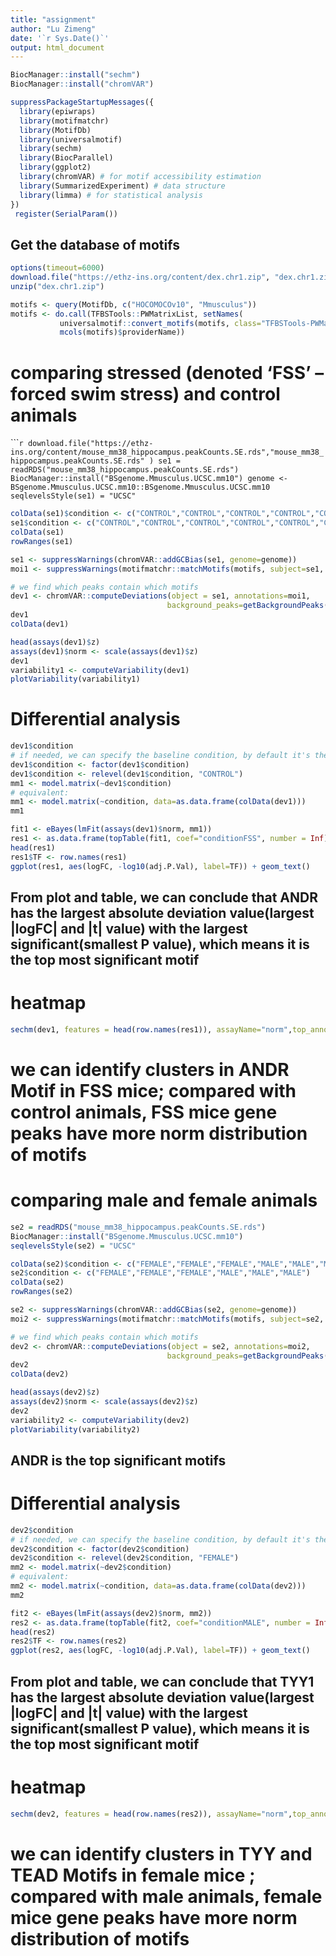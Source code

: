 ---
title: "assignment"
author: "Lu Zimeng"
date: '`r Sys.Date()`'
output: html_document
---
```{r}
BiocManager::install("sechm")
BiocManager::install("chromVAR")
```

```{r}
suppressPackageStartupMessages({
  library(epiwraps)
  library(motifmatchr)
  library(MotifDb)
  library(universalmotif)
  library(sechm)
  library(BiocParallel)
  library(ggplot2)
  library(chromVAR) # for motif accessibility estimation
  library(SummarizedExperiment) # data structure
  library(limma) # for statistical analysis
})
 register(SerialParam())
```

## Get the database of motifs

```{r, eval=FALSE}
options(timeout=6000)
download.file("https://ethz-ins.org/content/dex.chr1.zip", "dex.chr1.zip", mode="wb")
unzip("dex.chr1.zip")
```

```{r}
motifs <- query(MotifDb, c("HOCOMOCOv10", "Mmusculus"))
motifs <- do.call(TFBSTools::PWMatrixList, setNames(
           universalmotif::convert_motifs(motifs, class="TFBSTools-PWMatrix"),
           mcols(motifs)$providerName))
```


# comparing stressed (denoted ‘FSS’ – forced swim stress) and control animals

``````{r}
download.file("https://ethz-ins.org/content/mouse_mm38_hippocampus.peakCounts.SE.rds","mouse_mm38_hippocampus.peakCounts.SE.rds" )
se1 = readRDS("mouse_mm38_hippocampus.peakCounts.SE.rds")
BiocManager::install("BSgenome.Mmusculus.UCSC.mm10")
genome <- BSgenome.Mmusculus.UCSC.mm10::BSgenome.Mmusculus.UCSC.mm10
seqlevelsStyle(se1) = "UCSC"
```

```{r}
colData(se1)$condition <- c("CONTROL","CONTROL","CONTROL","CONTROL","CONTROL","CONTROL","FSS","FSS","FSS","FSS","FSS","FSS")
se1$condition <- c("CONTROL","CONTROL","CONTROL","CONTROL","CONTROL","CONTROL","FSS","FSS","FSS","FSS","FSS","FSS")
colData(se1)
rowRanges(se1)
```

```{r}
se1 <- suppressWarnings(chromVAR::addGCBias(se1, genome=genome))
moi1 <- suppressWarnings(motifmatchr::matchMotifs(motifs, subject=se1, genome=genome))
```

```{r}
# we find which peaks contain which motifs
dev1 <- chromVAR::computeDeviations(object = se1, annotations=moi1,
                                   background_peaks=getBackgroundPeaks(se1, niterations=1000))
dev1
colData(dev1)
```

```{r}
head(assays(dev1)$z)
assays(dev1)$norm <- scale(assays(dev1)$z)
dev1
variability1 <- computeVariability(dev1)
plotVariability(variability1)
```
# Differential analysis

```{r}
dev1$condition
# if needed, we can specify the baseline condition, by default it's the first in alphabetical order
dev1$condition <- factor(dev1$condition)
dev1$condition <- relevel(dev1$condition, "CONTROL")
mm1 <- model.matrix(~dev1$condition)
# equivalent:
mm1 <- model.matrix(~condition, data=as.data.frame(colData(dev1)))
mm1
```
```{r}
fit1 <- eBayes(lmFit(assays(dev1)$norm, mm1))
res1 <- as.data.frame(topTable(fit1, coef="conditionFSS", number = Inf))
head(res1)
res1$TF <- row.names(res1)
ggplot(res1, aes(logFC, -log10(adj.P.Val), label=TF)) + geom_text() 
```
## From plot and table, we can conclude that ANDR has the largest absolute deviation value(largest |logFC| and |t| value) with the largest significant(smallest P value), which means it is the top most significant motif

# heatmap
```{r}
sechm(dev1, features = head(row.names(res1)), assayName="norm",top_annotation = c("condition", "depth"))
```
# we can identify clusters in ANDR Motif in FSS mice; compared with control animals, FSS mice gene peaks have more norm distribution of motifs





# comparing male and female animals
```{r}
se2 = readRDS("mouse_mm38_hippocampus.peakCounts.SE.rds")
BiocManager::install("BSgenome.Mmusculus.UCSC.mm10")
seqlevelsStyle(se2) = "UCSC"
```

```{r}
colData(se2)$condition <- c("FEMALE","FEMALE","FEMALE","MALE","MALE","MALE")
se2$condition <- c("FEMALE","FEMALE","FEMALE","MALE","MALE","MALE")
colData(se2)
rowRanges(se2)
```

```{r}
se2 <- suppressWarnings(chromVAR::addGCBias(se2, genome=genome))
moi2 <- suppressWarnings(motifmatchr::matchMotifs(motifs, subject=se2, genome=genome))
```

```{r}
# we find which peaks contain which motifs
dev2 <- chromVAR::computeDeviations(object = se2, annotations=moi2,
                                   background_peaks=getBackgroundPeaks(se2, niterations=1000))
dev2
colData(dev2)
```

```{r}
head(assays(dev2)$z)
assays(dev2)$norm <- scale(assays(dev2)$z)
dev2
variability2 <- computeVariability(dev2)
plotVariability(variability2)
```

## ANDR is the top significant motifs

# Differential analysis

```{r}
dev2$condition
# if needed, we can specify the baseline condition, by default it's the first in alphabetical order
dev2$condition <- factor(dev2$condition)
dev2$condition <- relevel(dev2$condition, "FEMALE")
mm2 <- model.matrix(~dev2$condition)
# equivalent:
mm2 <- model.matrix(~condition, data=as.data.frame(colData(dev2)))
mm2
```

```{r}
fit2 <- eBayes(lmFit(assays(dev2)$norm, mm2))
res2 <- as.data.frame(topTable(fit2, coef="conditionMALE", number = Inf))
head(res2)
res2$TF <- row.names(res2)
ggplot(res2, aes(logFC, -log10(adj.P.Val), label=TF)) + geom_text() 
```
## From plot and table, we can conclude that TYY1 has the largest absolute deviation value(largest |logFC| and |t| value) with the largest significant(smallest P value), which means it is the top most significant motif

# heatmap
```{r}
sechm(dev2, features = head(row.names(res2)), assayName="norm",top_annotation = c("condition", "depth"))
```
# we can identify clusters in TYY and TEAD Motifs in female mice ; compared with male animals, female mice gene peaks have more norm distribution of motifs


